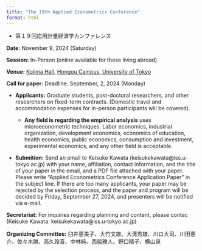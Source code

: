 ```yaml
---
title: "The 19th Applied Econometrics Conference"
format: html
---
```


- 第１９回応用計量経済学カンファレンス

**Date:** November 9, 2024 (Saturday)

**Session:** In-Person (online available for those living abroad)

**Venue:** [Kojima Hall](https://www.e.u-tokyo.ac.jp/fservice/address/map-e.html), [Hongou Campus, University of Tokyo](https://www.e.u-tokyo.ac.jp/fservice/address/access-e.html)

**Call for paper:** Deadline: September, 2, 2024 (Monday)

- **Applicants:** Graduate students, post-doctoral researchers, and other researchers on fixed-term contracts. (Domestic travel and accommodation expenses for in-person participants will be covered).

  - **Any field is regarding the empirical analysis** uses microeconometric techniques. Labor economics, industrial organization, development economics, economics of education, health economics, public economics, consumption and investment, experimental economics, and any other field is acceptable. 

- **Submition:** Send an email to Keisuke Kawata (keisukekawata@iss.u-tokyo.ac.jp) with your name, affiliation, contact information, and the title of your paper in the email, and a PDF file attached with your paper. Please write "Applied Econometrics Conference Application Paper" in the subject line. If there are too many applicants, your paper may be rejected by the selection process, and the paper and program will be decided by Friday, September 27, 2024, and presenters will be notified via e-mail.

**Secretariat:** For inquiries regarding planning and content, please contac (Keisuke Kawata: keisukekawata@iss.u-tokyo.ac.jp)

**Organizing Committee:** 臼井恵美子、大竹文雄、大湾秀雄、川ロ大司、川田恵介、佐々木勝、高久玲音、中林純、西脇雅人、野口晴子、横山泉
